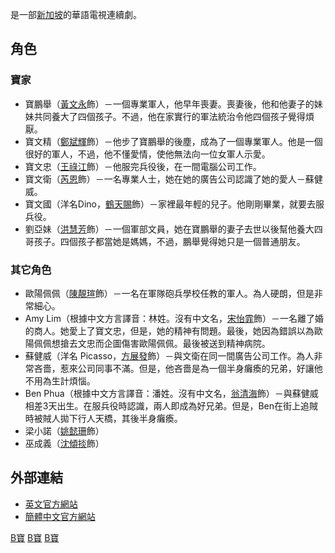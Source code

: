 {{Distinguish|衞国先锋}}
{{新传媒中文电视节目 
| 中文节目名=寶家衛國
| 英文节目名=Honour And Passion
| 圖像=[[File:H&P.jpg|200px]]
| 拍攝日期=
| 製作年份=2007
| 8频道首播日期=2007年7月24日-2007年8月20日
| 8频道視頻制式=[[PAL|PAL]]
| 8频道音頻制式=
| 8频道首播时间=星期一至五，晚上9:00pm
| 海外推出日期=
| 海外推出視頻制式=
| 海外推出音頻制式=
| 海外推出國家=
| 監製=王尤紅
| 編導=林坤輝
| 製作統籌=司徒合儀
| 助理編導=顧慧妮
| 編審=陳耀
| 故事=陳耀
| 編劇=陳狄笙
| 動作特技指導=
| 集數=20
| 攝製格式=
| 劇種=
| 主演=[[鄭斌輝|鄭斌輝]]<br>[[芮恩|芮恩]]<br>[[陈凤玲|陈凤玲]]<br>[[王禄江|王禄江]]<br>[[方展發|方展發]]<br>[[沈傾掞|沈傾掞]]<br>[[姚懿珊|姚懿珊]]
| 主題曲=〈跟著我一起〉
| 主唱=[[鄭斌輝|鄭斌輝]]
| 作曲=張家良
| 填詞=樂聲
| 主題音樂=
| 插曲= 〈握手的距離〉／〈體諒〉
| 主唱3=[[鄭斌輝|鄭斌輝]]／[[鄭斌輝|鄭斌輝]]、[[王祿江|王祿江]]、[[陈凤玲|陈凤玲]]、[[姚懿珊|姚懿珊]]、[[黄文永|黄文永]]
| 作曲3=張家良
| 填詞3=樂聲
| 網頁= 
| 備註=
| 中國大陸名稱=
| 臺灣名稱=
| 港澳名稱=
| 馬新名稱=
}}
{{engname|《寶家衛國》|''Honour and Passion''}}是一部[[新加坡|新加坡]]的華語電視連續劇。

==角色==
===寶家===
*寶鵬舉（[[黃文永|黃文永]]飾）－一個專業軍人，他早年喪妻。喪妻後，他和他妻子的妹妹共同養大了四個孩子。不過，他在家實行的軍法統治令他四個孩子覺得煩厭。
*寶文精（[[鄭斌輝|鄭斌輝]]飾）－他步了寶鵬舉的後塵，成為了一個專業軍人。他是一個很好的軍人，不過，他不懂愛情，使他無法向一位女軍人示愛。
*寶文忠（[[王祿江|王祿江]]飾）－他服完兵役後，在一間電腦公司工作。
*寶文衛（[[芮恩|芮恩]]飾）－一名專業人士，她在她的廣告公司認識了她的愛人－蘇健威。
*寶文國（洋名Dino，[[鶴天賜|鶴天賜]]飾）－家裡最年輕的兒子。他剛剛畢業，就要去服兵役。
*劉亞妹（[[洪慧芳|洪慧芳]]飾）－一個軍部文員，她在寶鵬舉的妻子去世以後幫他養大四哥孩子。四個孩子都當她是媽媽，不過，鵬舉覺得她只是一個普通朋友。

===其它角色===
*歐陽佩佩（[[陳靚瑄|陳靚瑄]]飾）－一名在軍隊砲兵學校任教的軍人。為人硬朗，但是非常細心。
*Amy Lim（根據中文方言譯音：林姓。沒有中文名，[[宋怡霏|宋怡霏]]飾）－一名離了婚的商人。她愛上了寶文忠，但是，她的精神有問題。最後，她因為錯誤以為歐陽佩佩想搶去文忠而企圖傷害歐陽佩佩。最後被送到精神病院。
*蘇健威（洋名 Picasso，[[方展發|方展發]]飾）－與文衛在同一間廣告公司工作。為人非常吝嗇，惹來公司同事不滿。但是，他吝嗇是為一個半身癱瘓的兄弟，好讓他不用為生計煩惱。
*Ben Phua（根據中文方言譯音：潘姓。沒有中文名，[[翁清海|翁清海]]飾）－與蘇健威相差3天出生。在服兵役時認識，兩人即成為好兄弟。但是，Ben在街上追賊時被賊人拋下行人天橋，其後半身癱瘓。
*梁小諾（[[姚懿珊|姚懿珊]]飾）
*巫成義（[[沈傾掞|沈傾掞]]飾）

==外部連結==
*[https://web.archive.org/web/20070716152201/http://ch8.mediacorptv.com/shows/drama/view/878/1/.html 英文官方網站]
*[https://web.archive.org/web/20070930185651/http://ch8c.mediacorptv.com/shows/drama/view/2023/1/.html 簡體中文官方網站]


{{電視節目的變遷
|電視台={{SIN}} [[新傳媒8頻道|新傳媒電視第8波道]]
|播放檔次=（星期一到星期五 21:00到22:00）節目
|節目名稱='''寶家衛國'''<br />（2007年7月24日-2007年8月20日）
|上一節目=[[幸运星|幸运星]]<br />（2007年6月26日-2007年7月20日）
|下一節目=[[宝贝父女兵|宝贝父女兵]]<br />（2007年8月21日-2007年9月17日）
}}


[[Category:新加坡电视剧|B寶]]
[[Category:2007年電視劇集|B寶]]
[[Category:軍事題材電視劇|B寶]]